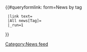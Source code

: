 <includeonly>{{#queryformlink: form=News by tag
  |link text={{{1|}}}
  |All news[Tag]={{{1|}}}
  |_run=1
}}</includeonly><noinclude>[[Category:News feed]]</noinclude>